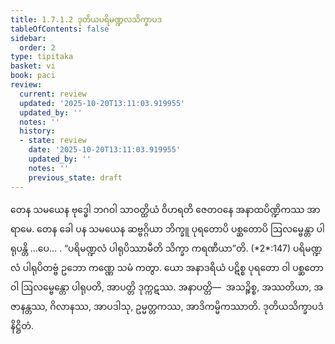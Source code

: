```yaml
---
title: 1.7.1.2 ဒုတိယပရိမဏ္ဍလသိက္ခာပဒ
tableOfContents: false
sidebar:
  order: 2
type: tipitaka
basket: vi
book: paci
review:
  current: review
  updated: '2025-10-20T13:11:03.919955'
  updated_by: ''
  notes: ''
  history:
  - state: review
    date: '2025-10-20T13:11:03.919955'
    updated_by: ''
    notes: ''
    previous_state: draft
---
```



<DynamicBreadcrumb />


<ReviewStatus review={frontmatter.review} showDetails={true} />

<HypothesisAnnotation frontmatter={frontmatter} />

<Division number="577" book="paci" e="ch" v="2" p="240">

<Paragraph number="1690" book="paci">
တေန သမယေန ဗုဒ္ဓေါ ဘဂဝါ သာဝတ္ထိယံ ဝိဟရတိ ဇေတဝနေ အနာထပိဏ္ဍိကဿ အာရာမေ. တေန ခေါ ပန သမယေန ဆဗ္ဗဂ္ဂိယာ ဘိက္ခူ ပုရတောပိ ပစ္ဆတောပိ ဩလမ္ဗေန္တာ ပါရုပန္တိ …ပေ… .
</Paragraph>

<Paragraph number="1691" book="paci">
<Emphasis>“ပရိမဏ္ဍလံ ပါရုပိဿာမီတိ သိက္ခာ ကရဏီယာ”</Emphasis>တိ. (*2*:<Emphasis>147</Emphasis>)
</Paragraph>

<Paragraph number="1692" book="paci">
ပရိမဏ္ဍလံ ပါရုပိတဗ္ဗံ ဥဘော ကဏ္ဏေ သမံ ကတွာ. ယော အနာဒရိယံ ပဋိစ္စ ပုရတော ဝါ ပစ္ဆတော ဝါ ဩလမ္ဗေန္တော ပါရုပတိ, အာပတ္တိ ဒုက္ကဋဿ.
</Paragraph>

<Paragraph number="1693" book="paci">
အနာပတ္တိ—  အသဉ္စိစ္စ, အဿတိယာ, အဇာနန္တဿ, ဂိလာနဿ, အာပဒါသု, ဥမ္မတ္တကဿ, အာဒိကမ္မိကဿာတိ.

</Paragraph>
</Division>

<Paragraph number="1694" type="center" book="paci">
ဒုတိယသိက္ခာပဒံ နိဋ္ဌိတံ.
</Paragraph>
